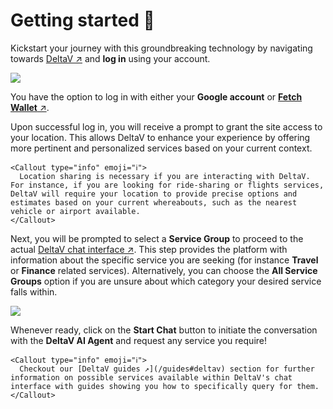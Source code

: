 
# Getting started 🎯

Kickstart your journey with this groundbreaking technology by navigating towards [DeltaV ↗️](https://deltav.agentverse.ai/login) and **log in** using your account.

![](../../../src/images/deltav/getting-stated/intro_deltav.png)

You have the option to log in with either your **Google account** or [**Fetch Wallet** ↗️](/guides/fetch-network/fetch-wallet/fetch-wallet-getting-started).

Upon successful log in, you will receive a prompt to grant the site access to your location. This allows DeltaV to enhance your experience by offering more pertinent and personalized services based on your current context.

    <Callout type="info" emoji="ℹ️">
      Location sharing is necessary if you are interacting with DeltaV. For instance, if you are looking for ride-sharing or flights services, DeltaV will require your location to provide precise options and estimates based on your current whereabouts, such as the nearest vehicle or airport available.
    </Callout>

Next, you will be prompted to select a **Service Group** to proceed to the actual [DeltaV chat interface ↗️](/guides/deltav/deltav-chat-interface). This step provides the platform with information about the specific service you are seeking (for instance **Travel** or **Finance** related services). Alternatively, you can choose the **All Service Groups** option if you are unsure about which category your desired service falls within.

![](../../../src/images/deltav/getting-started/concepts_deltav_getting-started.png)

Whenever ready, click on the **Start Chat** button to initiate the conversation with the **DeltaV AI Agent** and request any service you require!

    <Callout type="info" emoji="ℹ️">
      Checkout our [DeltaV guides ↗️](/guides#deltav) section for further information on possible services available within DeltaV's chat interface with guides showing you how to specifically query for them.
    </Callout>
